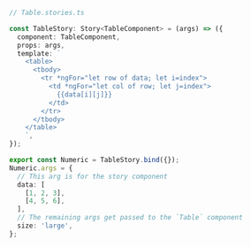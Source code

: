 ```ts
// Table.stories.ts

const TableStory: Story<TableComponent> = (args) => ({
  component: TableComponent,
  props: args,
  template: `
    <table>
      <tbody>
        <tr *ngFor="let row of data; let i=index">
          <td *ngFor="let col of row; let j=index">
            {{data[i][j]}}
          </td>
        </tr>
      </tbody>
    </table>
    `,
});

export const Numeric = TableStory.bind({});
Numeric.args = {
  // This arg is for the story component
  data: [
    [1, 2, 3],
    [4, 5, 6],
  ],
  // The remaining args get passed to the `Table` component
  size: 'large',
};
```
